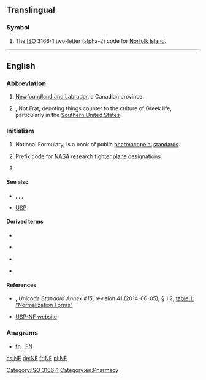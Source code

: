 {{also|.nf}}
==Translingual==

===Symbol===
{{head|mul|symbol}}

# The [[ISO]] 3166-1 two-letter (alpha-2) code for [[Norfolk Island]].

[[Category:ISO 3166-1]]
----

==English==

===Abbreviation===
{{rfc-header|Abbreviation}}
{{head|en|abbreviation}}

# {{context|Canada|lang=en}} [[Newfoundland and Labrador]], a Canadian province.
# {{context|slang|lang=en}}, Not Frat; denoting things counter to the culture of Greek life, particularly in the [[Southern United States]]

===Initialism===
{{rfc-header|Initialism}}
{{head|en|initialism}}

# {{context|US|lang=en}} National Formulary, is a book of public [[pharmacopeial]] [[standards]].
# {{context|US|aviation|lang=en}} Prefix code for [[NASA]] research [[fighter plane]] designations.
# {{lb|en|Unicode}} {{l|en|normalization|'''N'''ormalization}} {{l|en|form|'''F'''orm}}

====See also====
* {{sense|in Unicode}} {{l|en|C}}, {{l|en|D}}, {{l|en|KC}}, {{l|en|KD}}
* [[USP]]

====Derived terms====
{{top4}}
* {{l|en|NFC}}
{{mid4}}
* {{l|en|NFD}}
{{mid4}}
* {{l|en|NFKC}}
{{mid4}}
* {{l|en|NFKD}}
{{bottom}}

====References====
* {{w|Unicode Consortium}}, ''Unicode Standard Annex #15'', revision 41 (2014-06-05), § 1.2, [http://www.unicode.org/reports/tr15/#Normalization_Forms_Table table 1: “Normalization Forms”]
* [http://www.usp.org/USPNF/ USP-NF website]

===Anagrams===
* [[fn#English|fn]] , [[FN#English|FN]]

[[Category:en:Pharmacy]]

[[cs:NF]]
[[de:NF]]
[[fr:NF]]
[[pl:NF]]